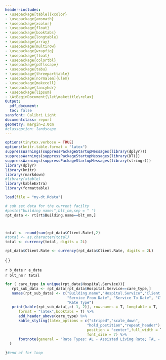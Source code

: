 ```yaml
---
header-includes:
- \usepackage[table]{xcolor}
- \usepackage{amsmath}
- \usepackage{xcolor}
- \usepackage{float}
- \usepackage{booktabs}
- \usepackage{longtable}
- \usepackage{array}
- \usepackage{multirow}
- \usepackage{wrapfig}
- \usepackage{float}
- \usepackage{colortbl}
- \usepackage{pdflscape}
- \usepackage{tabu}
- \usepackage{threeparttable}
- \usepackage[normalem]{ulem}
- \usepackage{makecell}
- \usepackage{fancyhdr}
- \usepackage{lipsum}
- \AtBeginDocument{\let\maketitle\relax}
Output: 
  pdf_document:
  toc: false
sansfont: Calibri Light
documentclass: report
geometry: margin=2.0cm
#classoption: landscape
---
```

  
```r
options(tinytex.verbose = TRUE)
options(knitr.table.format = "latex")
suppressWarnings(suppressPackageStartupMessages(library(dplyr)))
suppressWarnings(suppressPackageStartupMessages(library(DT)))
suppressWarnings(suppressPackageStartupMessages(library(stringr)))
library(dplyr)
library(knitr)
library(rmarkdown)
#library(xtable)
library(kableExtra)
library(formattable)
```


```r
load(file = "my-dt.Rdata")
```
```r
# sub set data for the current facilty 
#paste("building name:",blt_nm,sep = " ")
rpt_data <- rt[rt$Building.name==blt_nm,]



total <- round(sum(rpt_data$Client.Rate),2)
#total <- as.character(total)
total <- currency(total, digits = 2L)

rpt_data$Client.Rate <- currency(rpt_data$Client.Rate, digits = 2L)                               # prepare currency format 

```


\pagestyle{fancy}
\fancyhead[CO,CE]{Vancouver Island Health Authority}
\fancyfoot[CO,CE]{`r format(Sys.time(), tz="America/Los_Angeles",usetz=TRUE)`}
\fancyfoot[LE,RO]{\thepage}



\newpage
\vspace*{160px}
\begin{center}
\fontfamily{cmr}
\fontsize{18}{28}
\selectfont
\textcolor{red}{Vancouver Island Health Authority}      

\fontfamily{cmr}
\fontsize{18}{28}
\fontseries{b}
\selectfont
\bigbreak
\line(1,0){440}
\newline
\textcolor{red}{Assisted Living BILLING ACTIVITY REPORT}   
\line(1,0){380}

{\ttfamily
\fontsize{12}{12} 
\hspace*{3ex}\hspace{4ex}\textcolor{black}{`r blt_nm`}  
}
\newline  
\fontsize{10}{10} 
\textcolor{black}`r format(Sys.time(), "%B %d, %Y")` 

\vspace{4 cm}

\end{center}

\newpage

\vspace*{10px}
\fontfamily{cmr}
\fontsize{14}{80}
{\ttfamily
\hspace*{3ex}\hspace{10ex}\hspace{1ex}\textcolor{red}{ASSISTED LIVING FACILTY BILLING ACTIVITY REPORT} 
}
\newline
\newline

\textcolor{black}{From Date: } `r b_date`  \hspace{5ex}\textcolor{black}{To Date: }  `r e_date`  
\textcolor{black}{Facilty: } `r blt_nm`     \hfill
\textcolor{black}{Total  Amount:} `r total`  \  

\centering


```r

for ( care_type in unique(rpt_data$Hospital.Service)){
   rpt_sub_data <- rpt_data[rpt_data$Hospital.Service==care_type,]
   names(rpt_sub_data) <- c("Building.name","Hospital.Service","Client Name", "MRN", 
                            "Service From Date", "Service To Date", "Client Rate (Monthly) Rate",
                            "Rate Type")
   print(kable(rpt_sub_data[,c(-1,-2)], row.names = T, longtable = T,                                      # print statement is needed when kable() is in a loop
      format = "latex",booktabs = T) %>% 
      add_header_above(care_type) %>%
      kable_styling(latex_options = c("striped","scale_down",
                                     "hold_postition","repeat_header"),
                                     position = "center",full_width = T,
                                     font_size = 7) %>% 
      footnote(general = "Rate Types: AL - Assisted Living Rate; TAL - Temporary Rate Reduction") 
  )
  
}#end of for loop
```

